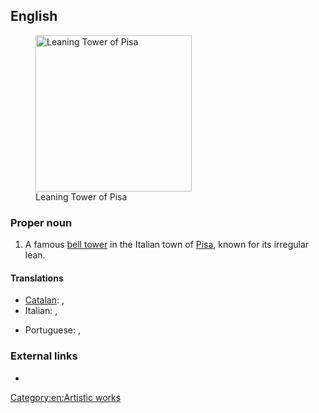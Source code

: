 ==English==
[[File:Leaning Tower of Pisa (1).jpg|thumb|250px|upright|Leaning Tower of Pisa]]

===Proper noun===
{{en-proper noun|sg=[[leaning|Leaning]] [[tower|Tower]] of [[Pisa]]}}

# A famous [[bell tower]] in the Italian town of [[Pisa]], known for its irregular lean.

====Translations====
{{trans-top|the tower}}
* [[Catalan]]: {{t|ca|Torre de Pisa|f}}, {{t|ca|Torre inclinada de Pisa|f}}
* Italian: {{t|it|torre pendente di Pisa|f}}, {{t|it|torre pendente|f}}
{{trans-mid}}
* Portuguese: {{t|pt|Torre de Piza|f}}, {{t|pt|Torre Pendente de Piza|f}}
{{trans-bottom}}

===External links===
* {{pedia}}

[[Category:en:Artistic works]]
